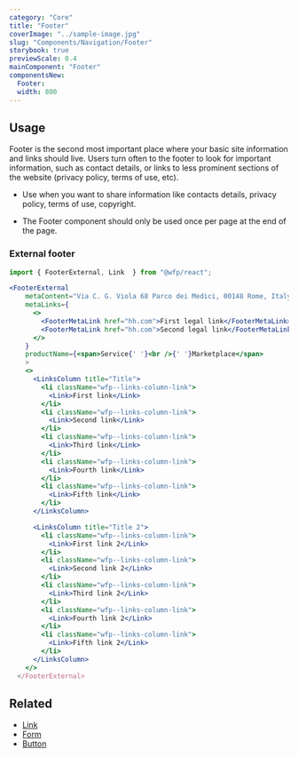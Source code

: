 ```yaml
---
category: "Core"
title: "Footer"
coverImage: "../sample-image.jpg"
slug: "Components/Navigation/Footer"
storybook: true
previewScale: 0.4
mainComponent: "Footer"
componentsNew:
  Footer:
  width: 800
---
```


## Usage

Footer is the second most important place where your basic site information and links should live. Users turn often to the footer to look for important information, such as contact details, or links to less prominent sections of the website (privacy policy, terms of use, etc).

<DoUse>

- Use when you want to share information like contacts details, privacy policy, terms of use, copyright.

</DoUse>

<DoNotUse>

- The Footer component should only be used once per page at the end of the page.

</DoNotUse>

### External footer

```jsx live forceFullWidth
import { FooterExternal, Link  } from "@wfp/react";

<FooterExternal
    metaContent="Via C. G. Viola 68 Parco dei Medici, 00148 Rome, Italy"
    metaLinks={
      <>
        <FooterMetaLink href="hh.com">First legal link</FooterMetaLink>
        <FooterMetaLink href="hh.com">Second legal link</FooterMetaLink>
      </>
    }
    productName={<span>Service{' '}<br />{' '}Marketplace</span>
    >
    <>
      <LinksColumn title="Title">
        <li className="wfp--links-column-link">
          <Link>First link</Link>
        </li>
        <li className="wfp--links-column-link">
          <Link>Second link</Link>
        </li>
        <li className="wfp--links-column-link">
          <Link>Third link</Link>
        </li>
        <li className="wfp--links-column-link">
          <Link>Fourth link</Link>
        </li>
        <li className="wfp--links-column-link">
          <Link>Fifth link</Link>
        </li>
      </LinksColumn>

      <LinksColumn title="Title 2">
        <li className="wfp--links-column-link">
          <Link>First link 2</Link>
        </li>
        <li className="wfp--links-column-link">
          <Link>Second link 2</Link>
        </li>
        <li className="wfp--links-column-link">
          <Link>Third link 2</Link>
        </li>
        <li className="wfp--links-column-link">
          <Link>Fourth link 2</Link>
        </li>
        <li className="wfp--links-column-link">
          <Link>Fifth link 2</Link>
        </li>
      </LinksColumn>
    </>
  </FooterExternal>
```

## Related

- [Link](?path=/docs/components-link--regular)
- [Form](?path=/docs/components-form--regular)
- [Button](?path=/docs/components-button--regular)
